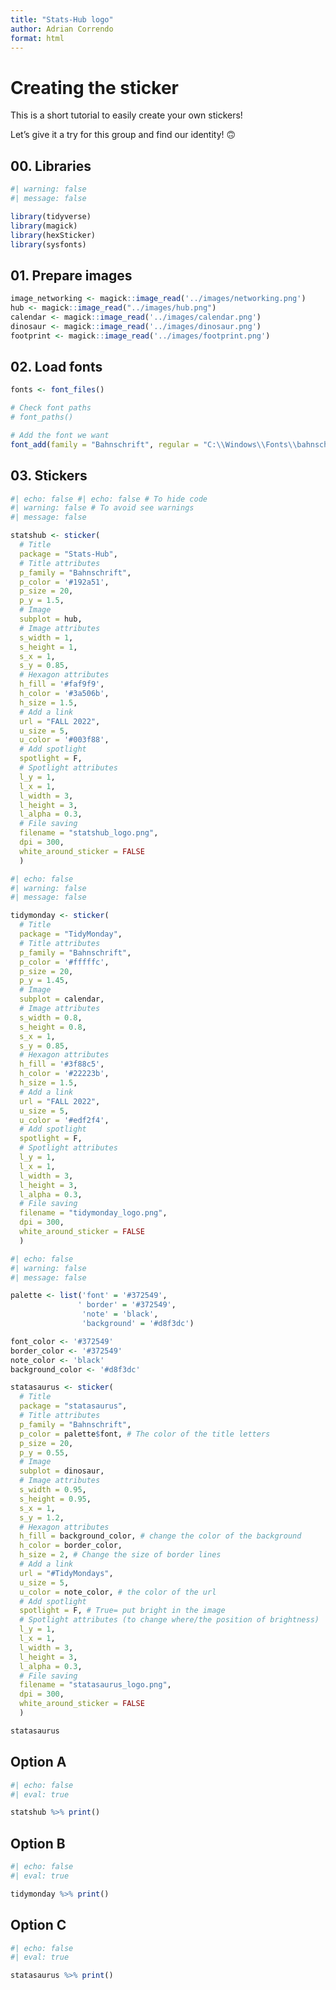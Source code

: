 ```yaml
---
title: "Stats-Hub logo"
author: Adrian Correndo
format: html
---
```


# Creating the sticker

This is a short tutorial to easily create your own stickers!

Let's give it a try for this group and find our identity! 🙃

## 00. Libraries

```r
#| warning: false
#| message: false

library(tidyverse)
library(magick)
library(hexSticker)
library(sysfonts)

```

## 01. Prepare images

```r
image_networking <- magick::image_read('../images/networking.png')
hub <- magick::image_read("../images/hub.png")
calendar <- magick::image_read('../images/calendar.png')
dinosaur <- magick::image_read('../images/dinosaur.png')
footprint <- magick::image_read('../images/footprint.png')

```

## 02. Load fonts

```r

fonts <- font_files()

# Check font paths
# font_paths()

# Add the font we want
font_add(family = "Bahnschrift", regular = "C:\\Windows\\Fonts\\bahnschrift.ttf")

```

## 03. Stickers

```r
#| echo: false #| echo: false # To hide code
#| warning: false # To avoid see warnings
#| message: false

statshub <- sticker(
  # Title
  package = "Stats-Hub",
  # Title attributes
  p_family = "Bahnschrift",
  p_color = '#192a51',
  p_size = 20,
  p_y = 1.5,
  # Image
  subplot = hub,
  # Image attributes
  s_width = 1,
  s_height = 1,
  s_x = 1,
  s_y = 0.85,
  # Hexagon attributes
  h_fill = '#faf9f9',
  h_color = '#3a506b',
  h_size = 1.5,
  # Add a link
  url = "FALL 2022",
  u_size = 5,
  u_color = '#003f88',
  # Add spotlight
  spotlight = F,
  # Spotlight attributes
  l_y = 1,
  l_x = 1,
  l_width = 3,
  l_height = 3,
  l_alpha = 0.3,
  # File saving
  filename = "statshub_logo.png",
  dpi = 300,
  white_around_sticker = FALSE
  ) 

```

```r
#| echo: false
#| warning: false
#| message: false

tidymonday <- sticker(
  # Title
  package = "TidyMonday",
  # Title attributes
  p_family = "Bahnschrift",
  p_color = '#fffffc',
  p_size = 20,
  p_y = 1.45,
  # Image
  subplot = calendar,
  # Image attributes
  s_width = 0.8,
  s_height = 0.8,
  s_x = 1,
  s_y = 0.85,
  # Hexagon attributes
  h_fill = '#3f88c5',
  h_color = '#22223b',
  h_size = 1.5,
  # Add a link
  url = "FALL 2022",
  u_size = 5,
  u_color = '#edf2f4',
  # Add spotlight
  spotlight = F,
  # Spotlight attributes
  l_y = 1,
  l_x = 1,
  l_width = 3,
  l_height = 3,
  l_alpha = 0.3,
  # File saving
  filename = "tidymonday_logo.png",
  dpi = 300,
  white_around_sticker = FALSE
  ) 

```

```r
#| echo: false
#| warning: false 
#| message: false

palette <- list('font' = '#372549',
               ' border' = '#372549',
                'note' = 'black',
                'background' = '#d8f3dc')

font_color <- '#372549'
border_color <- '#372549'
note_color <- 'black'
background_color <- '#d8f3dc'

statasaurus <- sticker(
  # Title
  package = "statasaurus",
  # Title attributes
  p_family = "Bahnschrift",
  p_color = palette$font, # The color of the title letters
  p_size = 20,
  p_y = 0.55,
  # Image
  subplot = dinosaur,
  # Image attributes
  s_width = 0.95, 
  s_height = 0.95,
  s_x = 1,
  s_y = 1.2,
  # Hexagon attributes
  h_fill = background_color, # change the color of the background
  h_color = border_color, 
  h_size = 2, # Change the size of border lines
  # Add a link
  url = "#TidyMondays",
  u_size = 5,
  u_color = note_color, # the color of the url
  # Add spotlight
  spotlight = F, # True= put bright in the image
  # Spotlight attributes (to change where/the position of brightness)
  l_y = 1,
  l_x = 1,
  l_width = 3,
  l_height = 3,
  l_alpha = 0.3,
  # File saving
  filename = "statasaurus_logo.png",
  dpi = 300,
  white_around_sticker = FALSE
  ) 

statasaurus

```

::: panel-tabset
## Option A
```r
#| echo: false
#| eval: true

statshub %>% print()

```

## Option B
```r
#| echo: false
#| eval: true

tidymonday %>% print()

```

## Option C
```r
#| echo: false
#| eval: true

statasaurus %>% print()

```

:::
